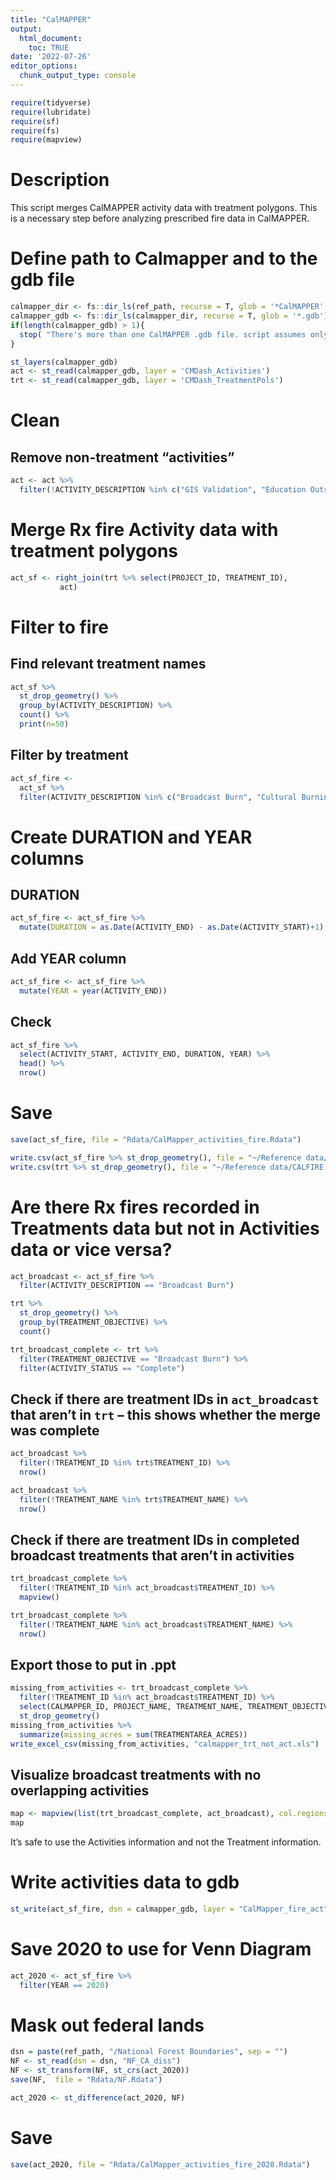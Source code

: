 ```yaml
---
title: "CalMAPPER"
output: 
  html_document:
    toc: TRUE
date: '2022-07-26'
editor_options: 
  chunk_output_type: console
---
```


```r
require(tidyverse)
require(lubridate)
require(sf)
require(fs)
require(mapview)
```

# Description

This script merges CalMAPPER activity data with treatment polygons. This is a necessary step before analyzing prescribed fire data in CalMAPPER. 


# Define path to Calmapper and to the gdb file
```r
calmapper_dir <- fs::dir_ls(ref_path, recurse = T, glob = '*CalMAPPER', type = 'directory')
calmapper_gdb <- fs::dir_ls(calmapper_dir, recurse = T, glob = '*.gdb')
if(length(calmapper_gdb) > 1){
  stop( "There's more than one CalMAPPER .gdb file. script assumes only 1.")
}

```

```r
st_layers(calmapper_gdb)
act <- st_read(calmapper_gdb, layer = 'CMDash_Activities')
trt <- st_read(calmapper_gdb, layer = 'CMDash_TreatmentPols')
```


# Clean
## Remove non-treatment "activities"
```r
act <- act %>% 
  filter(!ACTIVITY_DESCRIPTION %in% c("GIS Validation", "Education Outreach", "Project Administration", "Planning Meeting", "Public Contacts", "Water Site Development"))
```

# Merge Rx fire Activity data with treatment polygons
```r
act_sf <- right_join(trt %>% select(PROJECT_ID, TREATMENT_ID), 
           act)
```

# Filter to fire 

## Find relevant treatment names
```r
act_sf %>% 
  st_drop_geometry() %>% 
  group_by(ACTIVITY_DESCRIPTION) %>% 
  count() %>% 
  print(n=50)
```

## Filter by treatment
```r
act_sf_fire <- 
  act_sf %>% 
  filter(ACTIVITY_DESCRIPTION %in% c("Broadcast Burn", "Cultural Burning", "Pile Burning"))
```

# Create DURATION and YEAR columns

## DURATION
```r
act_sf_fire <- act_sf_fire %>% 
  mutate(DURATION = as.Date(ACTIVITY_END) - as.Date(ACTIVITY_START)+1)
```

## Add YEAR column
```r
act_sf_fire <- act_sf_fire %>% 
  mutate(YEAR = year(ACTIVITY_END))
```

## Check
```r
act_sf_fire %>% 
  select(ACTIVITY_START, ACTIVITY_END, DURATION, YEAR) %>% 
  head() %>% 
  nrow()
```


# Save
```r
save(act_sf_fire, file = "Rdata/CalMapper_activities_fire.Rdata")
```

```r
write.csv(act_sf_fire %>% st_drop_geometry(), file = "~/Reference data/CALFIRE spatial data/CalMapper/activities_fire.csv", row.names = F)
write.csv(trt %>% st_drop_geometry(), file = "~/Reference data/CALFIRE spatial data/CalMapper/treatments_fire.csv", row.names = F)
```

# Are there Rx fires recorded in Treatments data but not in Activities data or vice versa?
```r
act_broadcast <- act_sf_fire %>% 
  filter(ACTIVITY_DESCRIPTION == "Broadcast Burn")
```


```r
trt %>% 
  st_drop_geometry() %>% 
  group_by(TREATMENT_OBJECTIVE) %>% 
  count()
```


```r
trt_broadcast_complete <- trt %>% 
  filter(TREATMENT_OBJECTIVE == "Broadcast Burn") %>% 
  filter(ACTIVITY_STATUS == "Complete")
```

## Check if there are treatment IDs in `act_broadcast` that aren't in `trt` -- this shows whether the merge was complete 
```r
act_broadcast %>% 
  filter(!TREATMENT_ID %in% trt$TREATMENT_ID) %>% 
  nrow()
```

```r
act_broadcast %>% 
  filter(!TREATMENT_NAME %in% trt$TREATMENT_NAME) %>% 
  nrow()
```


## Check if there are treatment IDs in completed broadcast treatments that aren't in activities
```r
trt_broadcast_complete %>% 
  filter(!TREATMENT_ID %in% act_broadcast$TREATMENT_ID) %>% 
  mapview()
```

```r
trt_broadcast_complete %>% 
  filter(!TREATMENT_NAME %in% act_broadcast$TREATMENT_NAME) %>% 
  nrow()
```

## Export those to put in .ppt
```r
missing_from_activities <- trt_broadcast_complete %>% 
  filter(!TREATMENT_ID %in% act_broadcast$TREATMENT_ID) %>% 
  select(CALMAPPER_ID, PROJECT_NAME, TREATMENT_NAME, TREATMENT_OBJECTIVE, PROJECT_STATUS, ACTIVITY_STATUS, PROJECT_START_DATE, PROJECT_END_DATE, TREATMENTAREA_ACRES) %>% 
  st_drop_geometry()
missing_from_activities %>% 
  summarize(missing_acres = sum(TREATMENTAREA_ACRES))
write_excel_csv(missing_from_activities, "calmapper_trt_not_act.xls")
```

## Visualize broadcast treatments with no overlapping activities
```r
map <- mapview(list(trt_broadcast_complete, act_broadcast), col.regions=list("red","blue"),col=list("red","blue"))
map
```

It's safe to use the Activities information and not the Treatment information.

# Write activities data to gdb
```r
st_write(act_sf_fire, dsn = calmapper_gdb, layer = "CalMapper_fire_act", delete_layer = T)
```

# Save 2020 to use for Venn Diagram
```r
act_2020 <- act_sf_fire %>% 
  filter(YEAR == 2020)
```

# Mask out federal lands
```r
dsn = paste(ref_path, "/National Forest Boundaries", sep = "")
NF <- st_read(dsn = dsn, "NF_CA_diss")
NF <- st_transform(NF, st_crs(act_2020))
save(NF,  file = "Rdata/NF.Rdata")
```

```r
act_2020 <- st_difference(act_2020, NF)
```

# Save
```r
save(act_2020, file = "Rdata/CalMapper_activities_fire_2020.Rdata")
```

